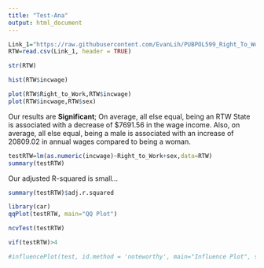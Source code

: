 ```yaml
---
title: "Test-Ana"
output: html_document
---
```


```r
Link_1="https://raw.githubusercontent.com/EvanLih/PUBPOL599_Right_To_Work/master/Evan_Lih/Cleaned_RTW_Dataset.csv"
RTW=read.csv(Link_1, header = TRUE)
```

```r
str(RTW)
```

```r
hist(RTW$incwage)
```

```r
plot(RTW$Right_to_Work,RTW$incwage)
plot(RTW$incwage,RTW$sex)
```

Our results are **Significant**;
On average, all else equal, being an RTW State is associated with a decrease of $7691.56 in the wage income. Also, on average, all else equal, being a male is associated with an increase of 20809.02 in annual wages compared to being a woman. 
```r
testRTW=lm(as.numeric(incwage)~Right_to_Work+sex,data=RTW)
summary(testRTW)
```

Our adjusted R-squared is small...
```r
summary(testRTW)$adj.r.squared
```

```r
library(car)
qqPlot(testRTW, main="QQ Plot")
```

```r
ncvTest(testRTW)
```

```r
vif(testRTW)>4
```

```r
#influencePlot(test, id.method = 'noteworthy', main="Influence Plot", sub="Circle size is proportial to Cook's Distance" )
```

